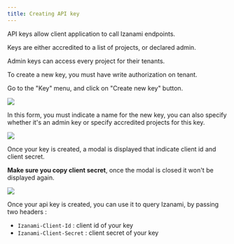 ```yaml
---
title: Creating API key
---
```



API keys allow client application to call Izanami endpoints.

Keys are either accredited to a list of projects, or declared admin.

Admin keys can access every project for their tenants.

To create a new key, you must have write authorization on tenant.

Go to the "Key" menu, and click on "Create new key" button.

<img src={keyEmptyForm} />

In this form, you must indicate a name for the new key, you can also specify whether it's an admin key or specify accredited projects for this key.

<img src={keyFilledForm} />

Once your key is created, a modal is displayed that indicate client id and client secret.

**Make sure you copy client secret**, once the modal is closed it won't be displayed again.

<img src={keyModal} />

Once your api key is created, you can use it to query Izanami, by passing two headers :

- `Izanami-Client-Id` : client id of your key
- `Izanami-Client-Secret` : client secret of your key
